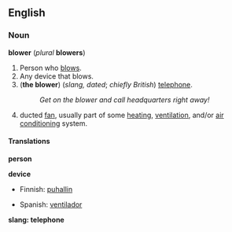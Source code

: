 ==English==
===Noun===
'''blower''' (''plural'' '''blowers''')

#Person who [[blow]]s.
#Any device that blows.
#('''the blower''') (''slang, dated''; ''chiefly British'') [[telephone]].
#:''Get on the blower and call headquarters right away!''
#ducted [[fan]], usually part of some [[heating]], [[ventilation]], and/or [[air conditioning]] system.

====Translations====

'''person'''
{{top}}<!--languages from A to I go here-->
{{mid}}<!--languages from J to Z go here-->
{{bottom}}

'''device'''
{{top}}<!--languages from A to I go here-->
*Finnish: [[puhallin]]
{{mid}}<!--languages from J to Z go here-->
*Spanish: [[ventilador]]
{{bottom}}

'''slang: telephone'''
<!--add slang terms for "telephone" to this table, where these exist-->
{{top}}<!--languages from A to I go here-->
{{mid}}<!--languages from J to Z go here-->
{{bottom}}

<!--move to separate page:
===Suction blower===
*[[Spanish]]: aspirador.
-->